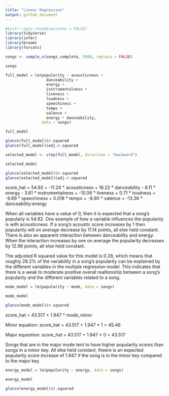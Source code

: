 ```yaml
---
title: "Linear Regression"
output: github_document
---
```



```r
#knitr::opts_chunk$set(echo = FALSE)
library(tidyverse)
library(infer)
library(broom)
library(forcats)

songs <- sample_n(songs_complete, 5000, replace = FALSE)

songs
```


```r

full_model = lm(popularity ~ acousticness +
                  danceability +
                  energy +
                  instrumentalness +
                  liveness +
                  loudness +
                  speechiness + 
                  tempo + 
                  valence +
                  energy * danceability,
                data = songs)

full_model

glance(full_model)$r.squared
glance(full_model)$adj.r.squared
```


```r

selected_model <- step(full_model, direction = "backward")

selected_model

glance(selected_model)$r.squared
glance(selected_model)$adj.r.squared
```

score_hat = 54.92 + -11.24 * acousticness + 16.22 * danceability - 8.11 * energy - 3.61 * instrumentalness + -10.06 * liveness + 0.71 * loudness + -9.89 * speechiness + 0.018 * tempo + -8.90 * valence + -13.36 * danceability:energy

When all variables have a value of 0, then it is expected that a song's populariy is 54.92. One example of how a variable influences the popularity is with acousticness. If a song's acoustic score increases by 1 then popularity will on average decrease by 11.14 points, all else held constant. There is also an apparent interaction between danceability and energy. When the interaction increases by one on average the popularity decreases by 12.96 points, all else held constant. 

The adjusted R squared value for this model is 0.28, which means that roughly 28.2% of the variability in a song's popularity can be explained by the different variables in the multiple regression model. This indicates that there is a weak to moderate positive overall realtionship between a song's popularity and the different variables related to a song.


```r

mode_model = lm(popularity ~ mode, data = songs)

mode_model

glance(mode_model)$r.squared
```

score_hat = 43.517 + 1.947 * mode_minor

Minor equation: 
score_hat = 43.517 + 1.947 * 1 
          = 45.46

Major equestion:
score_hat = 43.517 + 1.947 * 0
          = 43.517
          
  Songs that are in the major mode tent to have higher popularity scores than songs in a minor key. All else held constant, theere is an expected popularity score increase of 1.947 if the song is in the minor key compared to the major key. 

```r

energy_model = lm(popularity ~ energy, data = songs)

energy_model

glance(energy_model)$r.squared
```
